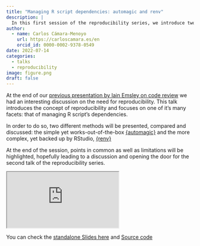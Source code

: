 ```yaml
---
title: "Managing R script dependencies: automagic and renv"
description: |
  In this first session of the reproducibility series, we introduce two methods to deal with library dependencies: {automagic} and {renv}
author:
  - name: Carlos Cámara-Menoyo
    url: https://carloscamara.es/en
    orcid_id: 0000-0002-9378-0549
date: 2022-07-14
categories:
  - talks
  - reproducibility
image: figure.png
draft: false
---
```


At the end of our [previous presentation by Iain Emsley on code review](/posts/2022-05-17-code-review/) we had an interesting discussion on the need for reproducibility. This talk introduces the concept of reproducibility and focuses on one of it's many facets: that of managing R script's dependencies.

In order to do so, two different methods will be presented, compared and discussed: the simple yet works-out-of-the-box [{automagic}](https://github.com/cole-brokamp/automagic) and the more complex, yet backed up by RStudio, [{renv}](https://github.com/rstudio/renv/)

At the end of the session, points in common as well as limitations will be highlighted, hopefully leading to a discussion and opening the door for the second talk of the reproducibility series. 

```{=html}
<iframe class="slide-deck" src="https://ccamara.github.io/wrug-depedencies/slides.html"></iframe>
```

You can check the [standalone Slides here](https://ccamara.github.io/wrug-depedencies/slides.html#1){target="_blank"} and [Source code](https://github.com/ccamara/wrug-depedencies){target="_blank"}

